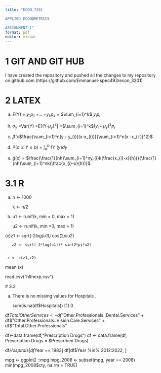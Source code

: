 ```yaml
---
title: "ECON_7201

APPLIED ECONOMETRICS

ASSIGNMENT 1"
format: pdf
editor: visual
---
```


# 1 GIT AND GIT HUB

I have created the repository and pushed all the changes to my repository on github.com (https://github.com/Emmanuel-spec493/econ_3201)

# 2 LATEX

(a) *E*(Y) = $y_{1}$$p_{1}$ +... +$y_{k}$$p_{k}$ = $\sum_{i=1}^k$ $y_{i}$$p_{i}$

(b) $\sigma_{y}$ =Var(Y) =E\[(Y-$\mu_{y})^2$\] =$\sum_{i=1}^k$$(y_{i}$ - $\mu_{y})^2$$p_{i}$

(c) $\hat{\beta}$ =$\frac{\sum_{i=1}^n(y - y_{i})(x-x_{i})}{\sum_{i=1}^n(x -x_{i })^2}$

(d) P($a\leq Y\leq b$) = $\int_{a}^b$ fY (*y*)*dy*

(e) $\hat{g}$(x) = $\frac{\frac{1}{nh}\sum_{i=1}^ny_{i}k(\frac{x_{i}-x}{h})}{\frac{1}{nh}\sum_{i=1}^nk(\frac{x_{i}-x}{h})}$

# 3.1 R

(a) n \<- 1000

    k \<- n/2

(b) u1 \<- runif(k, min = 0, max = 1)

    u2 \<- runif(k, min =0, max = 1)

(c)z1 \<- sqrt(-2*log(u1))* cos(2*pi*u2)

```         
   z2 <- sqrt(-2*log(u1))* sin(2*pi*u2)
   

 z <- c(z1,z2) 
```
  mean (x)




 read.csv("hlthexp.csv")
 
 
 # 3.2 
 
 (a)  There is no missing values for Hospitals .
 
      sum(is.na(df$Hospitals))
[1] 0


df$TotalOtherServices <- df$"Other.Professionals..Dental.Services"  +     
 df$"Other.Professionals..Vision.Care.Services" +  df$"Total.Other.Professionals"   
 
 df<-data.frame(df,"Prescription Drugs")
df <- data.frame(df, Prescription.Drugs = $Prescribed.Drugs)

df$Hospitals[df$Year == 1983]
df[df$Year %in% 2012:2022, ]

mpg <- ggplot2 ::mpg
mpg_2008 <- subset(mpg, year == 2008)
min(mpg_2008$cty, na.rm = TRUE)


